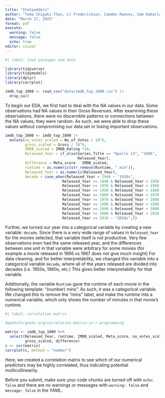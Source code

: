```yaml
---
title: "Statpadders"
author: "Toma Shigaki-Than, CJ Frederickson, Camden Reeves, Sam Kakarla"
date: "March 17, 2025"
format: pdf
execute: 
  warning: false
  message: false
  echo: true
editor: visual
---
```


```r
#| label: load packages and data

library(tidyverse)
library(tidymodels)
library(dplyr)
library(corrplot)

imdb_top_1000 <- read_csv("data/imdb_top_1000.csv") |>
  drop_na()
```

To begin our EDA, we first had to deal with the NA values in our data. Some observations had NA values in their Gross Revenues. After examining these observations, there were no discernible patterns or connections between the NA values; they were random. As such, we were able to drop these values without compromising our data set or losing important observations.

```r
imdb_top_1000 <- imdb_top_1000 |>
  mutate(no_votes_scaled = No_of_Votes / 10^6,
         gross_scaled = Gross / 10^6,
         IMDB_scaled = IMDB_Rating *10,
         Released_Year = if_else(Series_Title == "Apollo 13", "1995", 
                                 Released_Year),
         difference = Meta_score - IMDB_scaled,
         runtime = as.numeric(str_remove(Runtime, " min")),
         Released_Year = as.numeric(Released_Year),
         decade = case_when(Released_Year < 1940 ~ "1930s", 
                          Released_Year >= 1940 & Released_Year < 1950 ~ "1940s",
                          Released_Year >= 1950 & Released_Year < 1960 ~ "1950s",
                          Released_Year >= 1950 & Released_Year < 1960 ~ "1950s",
                          Released_Year >= 1960 & Released_Year < 1970 ~ "1960s",
                          Released_Year >= 1970 & Released_Year < 1980 ~ "1970s",
                          Released_Year >= 1980 & Released_Year < 1990 ~ "1980s",
                          Released_Year >= 1990 & Released_Year < 2000 ~ "1990s",
                          Released_Year >= 2000 & Released_Year < 2010 ~ "2000s",
                          Released_Year >= 2010 ~ "2010s",))
```
Further, we turned our year into a categorical variable by creating a new variable: `decade`. Since there is a very wide range of values in `Released_Year` for the movies selected, that variable itself is not productive. Very few observations even had the same released year, and the differences between one unit in that variable were arbitrary for some movies (for example a movie released in 1966 vs 1967 does not give much insight) For data cleaning, and for better interpretability, we changed this variable into a categorical variable `decade`, where all of the years released are divided into decades (i.e. 1950s, 1960s, etc.) This gives better interpretability for that variable.

Additionally, the variable `Runtime` gave the runtime of each movie in the following template: "(number) mins". As such, it was a categorical variable. We changed this to remove the "mins" label, and make the runtime into a numerical variable, which only shows the number of minutes in that movie's runtime.

```r
#| label: correlation matrix

#geeksforgeeks.org/correlation-matrix-in-r-programming

matrix <- imdb_top_1000 %>% 
  select(Released_Year, runtime, IMDB_scaled, Meta_score, no_votes_scaled,
         gross_scaled, difference)
c <- cor(matrix)
corrplot(c, method = "number")
```
Here, we created a correlation matrix to see which of our numerical predictors may be highly correlated, thus indicating potential multicollinearity. 


::: callout-important
Before you submit, make sure your code chunks are turned off with `echo: false` and there are no warnings or messages with `warning: false` and `message: false` in the YAML.
:::

```r

```
